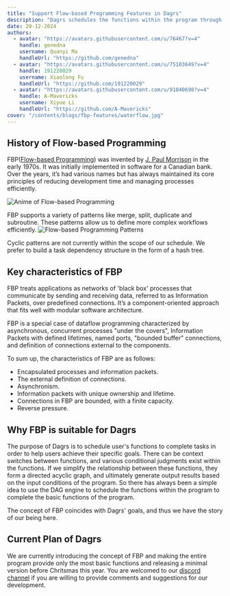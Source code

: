 ```yaml
---
title: "Support Flow-based Programming Features in Dagrs"
description: "Dagrs schedules the functions within the program through a DAG engine to complete the basic functions of the program, which is exactly the scenario where flow-based programming is suitable."
date: 20-12-2024
authors:
  - avatar: "https://avatars.githubusercontent.com/u/76467?v=4"
    handle: genedna
    username: Quanyi Ma
    handleUrl: "https://github.com/genedna"
  - avatar: "https://avatars.githubusercontent.com/u/75103649?v=4"
    handle: 191220029
    username: Xiaolong Fu
    handleUrl: "https://github.com/191220029"
  - avatar: "https://avatars.githubusercontent.com/u/91040698?v=4"
    handle: A-Mavericks
    username: Xiyue Li
    handleUrl: "https://github.com/A-Mavericks"
cover: "/contents/blogs/fbp-features/waterflow.jpg"
---
```


## History of Flow-based Programming

FBP([Flow-based Programming](https://jpaulm.github.io/fbp/index.html)) was invented by [J. Paul Morrison](https://en.wikipedia.org/wiki/J._Paul_Morrison) in the early 1970s. 
It was initially implemented in software for a Canadian bank. Over the years, it’s had various names but has always maintained its core principles of reducing development time and managing processes efficiently.

![Anime of Flow-based Programming](/contents/blogs/fbp-features/fbp_anims.gif "Anime of Flow-based Programming")

FBP supports a variety of patterns like merge, split, duplicate and subroutine. These patterns allow us to define more complex workflows efficiently. 
![Flow-based Programming Patterns](/contents/blogs/fbp-features/fbp-patterns.png "Flow-based Programming Patterns")

Cyclic patterns are not currently within the scope of our schedule. We prefer to build a task dependency structure in the form of a hash tree.

## Key characteristics of FBP 
FBP treats applications as networks of 'black box' processes that communicate by sending and receiving data, referred to as Information Packets, over predefined connections. 
It’s a component-oriented approach that fits well with modular software architecture.

FBP is a special case of dataflow programming characterized by asynchronous, concurrent processes "under the covers", Information Packets with defined lifetimes, named ports, "bounded buffer" connections, and definition of connections external to the components.

To sum up, the characteristics of FBP are as follows:

- Encapsulated processes and information packets. 
- The external definition of connections.
- Asynchronism.
- Information packets with unique ownership and lifetime.
- Connections in FBP are bounded, with a finite capacity.
- Reverse pressure.

## Why FBP is suitable for Dagrs
The purpose of Dagrs is to schedule user's functions to 
complete tasks in order to help users achieve their specific goals. There 
can be context switches between functions, and various conditional judgments 
exist within the functions. If we simplify the relationship between these 
functions, they form a directed acyclic graph, and ultimately generate output 
results based on the input conditions of the program. So there has always been 
a simple idea to use the DAG engine to schedule the functions within the program 
to complete the basic functions of the program.

The concept of FBP coincides with Dagrs' goals, and thus we have the story of our being here.

## Current Plan of Dagrs

We are currently introducing the concept of FBP and making the entire program provide only the most basic functions and releasing a minimal version
before Chritsmas this year. You are welcomed to our [discord channel](https://discord.gg/4JzaNkRP) if you are willing to provide comments and suggestions for our development.